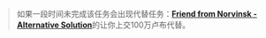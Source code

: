 > 如果一段时间未完成该任务会出现代替任务：<u>**[Friend from Norvinsk - Alternative Solution](/tasks/friend-from-norvinsk-alternative-solution)**</u>的让你上交100万卢布代替。
